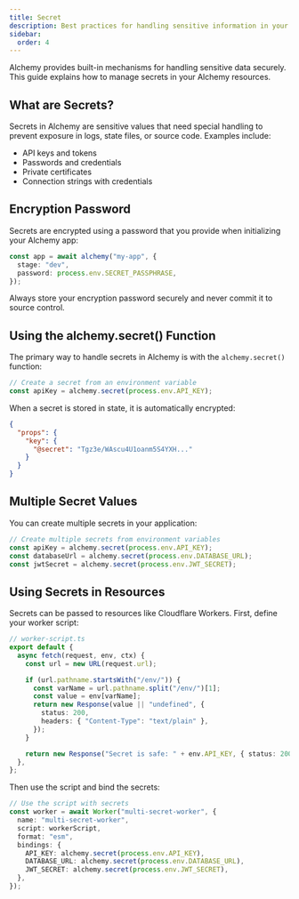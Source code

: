 ```yaml
---
title: Secret
description: Best practices for handling sensitive information in your infrastructure. Learn how to encrypt API keys, passwords, and credentials in Alchemy state files.
sidebar:
  order: 4
---
```



Alchemy provides built-in mechanisms for handling sensitive data securely. This guide explains how to manage secrets in your Alchemy resources.

## What are Secrets?

Secrets in Alchemy are sensitive values that need special handling to prevent exposure in logs, state files, or source code. Examples include:

- API keys and tokens
- Passwords and credentials
- Private certificates
- Connection strings with credentials

## Encryption Password

Secrets are encrypted using a password that you provide when initializing your Alchemy app:

```typescript
const app = await alchemy("my-app", {
  stage: "dev",
  password: process.env.SECRET_PASSPHRASE,
});
```

<Aside type="note">
  Always store your encryption password securely and never commit it to source
  control.
</Aside>

## Using the alchemy.secret() Function

The primary way to handle secrets in Alchemy is with the `alchemy.secret()` function:

```typescript
// Create a secret from an environment variable
const apiKey = alchemy.secret(process.env.API_KEY);
```

When a secret is stored in state, it is automatically encrypted:

```json
{
  "props": {
    "key": {
      "@secret": "Tgz3e/WAscu4U1oanm5S4YXH..."
    }
  }
}
```

## Multiple Secret Values

You can create multiple secrets in your application:

```typescript
// Create multiple secrets from environment variables
const apiKey = alchemy.secret(process.env.API_KEY);
const databaseUrl = alchemy.secret(process.env.DATABASE_URL);
const jwtSecret = alchemy.secret(process.env.JWT_SECRET);
```

## Using Secrets in Resources

Secrets can be passed to resources like Cloudflare Workers. First, define your worker script:

```typescript
// worker-script.ts
export default {
  async fetch(request, env, ctx) {
    const url = new URL(request.url);

    if (url.pathname.startsWith("/env/")) {
      const varName = url.pathname.split("/env/")[1];
      const value = env[varName];
      return new Response(value || "undefined", {
        status: 200,
        headers: { "Content-Type": "text/plain" },
      });
    }

    return new Response("Secret is safe: " + env.API_KEY, { status: 200 });
  },
};
```

Then use the script and bind the secrets:

```typescript
// Use the script with secrets
const worker = await Worker("multi-secret-worker", {
  name: "multi-secret-worker",
  script: workerScript,
  format: "esm",
  bindings: {
    API_KEY: alchemy.secret(process.env.API_KEY),
    DATABASE_URL: alchemy.secret(process.env.DATABASE_URL),
    JWT_SECRET: alchemy.secret(process.env.JWT_SECRET),
  },
});
```
